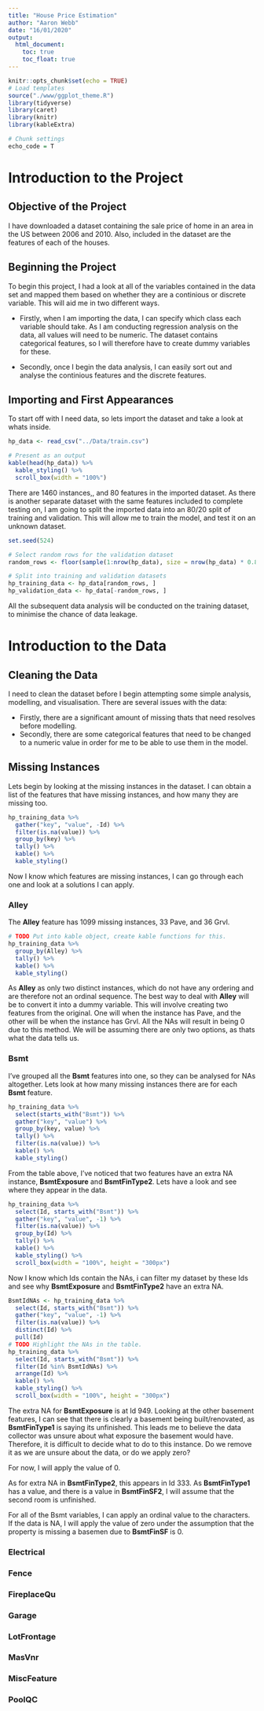 ```yaml
---
title: "House Price Estimation"
author: "Aaron Webb"
date: "16/01/2020"
output: 
  html_document:
    toc: true
    toc_float: true
---
```


```r
knitr::opts_chunk$set(echo = TRUE)
# Load templates
source("./www/ggplot_theme.R")
library(tidyverse)
library(caret)
library(knitr)
library(kableExtra)

# Chunk settings
echo_code = T
```

# Introduction to the Project
## Objective of the Project

I have downloaded a dataset containing the sale price of home in an area in the US between 2006 and 2010.
Also, included in the dataset are the features of each of the houses.

## Beginning the Project
To begin this project, I had a look at all of the variables contained in the data set
and mapped them based on whether they are a continious or discrete variable. 
This will aid me in two different ways.

* Firstly, when I am importing the data, I can specify which class each variable should take.
  As I am conducting regression analysis on the data, all values will need to be numeric. The dataset 
  contains categorical features, so I will therefore have to create dummy variables for these.

* Secondly, once I begin the data analysis, I can easily sort out and analyse the continious features 
  and the discrete features.

## Importing and First Appearances
To start off with I need data, so lets import the dataset and take a look at whats inside. 

```r
hp_data <- read_csv("../Data/train.csv")

# Present as an output
kable(head(hp_data)) %>%
  kable_styling() %>%
  scroll_box(width = "100%")
```

There are 1460 instances,, and 80 features in the imported dataset.
As there is another separate dataset with the same features included to complete testing on, 
I am going to split the imported data into an 80/20 split of training and validation. 
This will allow me to train the model, and test it on an unknown dataset. 

```r
set.seed(524)

# Select random rows for the validation dataset
random_rows <- floor(sample(1:nrow(hp_data), size = nrow(hp_data) * 0.8))

# Split into training and validation datasets
hp_training_data <- hp_data[random_rows, ]
hp_validation_data <- hp_data[-random_rows, ]
```

All the subsequent data analysis will be conducted on the training dataset, to minimise the chance of data leakage.

# Introduction to the Data
## Cleaning the Data

I need to clean the dataset before I begin attempting some simple analysis, modelling, and visualisation.
There are several issues with the data: 

* Firstly, there are a significant amount of missing thats that need resolves before modelling.
* Secondly, there are some categorical features that need to be changed to a numeric value in order for me to be able to use them in the model.



## Missing Instances {.tabset}
Lets begin by looking at the missing instances in the dataset.
I can obtain a list of the features that have missing instances, and how many they are missing too.

```r
hp_training_data %>%
  gather("key", "value", -Id) %>%
  filter(is.na(value)) %>%
  group_by(key) %>% 
  tally() %>%
  kable() %>%
  kable_styling()
```

Now I know which features are missing instances, I can go through each one and look at a solutions I can apply.

### Alley
The **Alley** feature has 1099 missing instances, 33 Pave, and 36 Grvl.

```r
# TODO Put into kable object, create kable functions for this.
hp_training_data %>%
  group_by(Alley) %>%
  tally() %>%
  kable() %>%
  kable_styling()
```

As **Alley** as only two distinct instances, which do not have any ordering and are therefore not an ordinal sequence. 
The best way to deal with **Alley** will be to convert it into a dummy variable. 
This will involve creating two features from the original.
One will when the instance has Pave, and the other will be when the instance has Grvl. 
All the NAs will result in being 0 due to this method. We will be assuming there are only two options, as thats what the data tells us.

### Bsmt

I've grouped all the **Bsmt** features into one, so they can be analysed for NAs altogether.
Lets look at how many missing instances there are for each **Bsmt** feature.

```r
hp_training_data %>%
  select(starts_with("Bsmt")) %>%
  gather("key", "value") %>%
  group_by(key, value) %>%
  tally() %>%
  filter(is.na(value)) %>%
  kable() %>%
  kable_styling()
```


From the table above, I've noticed that two features have an extra NA instance, 
**BsmtExposure** and **BsmtFinType2**. Lets have a look and see where they appear in the data.

```r
hp_training_data %>%
  select(Id, starts_with("Bsmt")) %>%
  gather("key", "value", -1) %>%
  filter(is.na(value)) %>%
  group_by(Id) %>%
  tally() %>%
  kable() %>%
  kable_styling() %>%
  scroll_box(width = "100%", height = "300px")
```

Now I know which Ids contain the NAs, i can filter my dataset by these Ids and see why 
**BsmtExposure** and **BsmtFinType2** have an extra NA.

```r
BsmtIdNAs <- hp_training_data %>%
  select(Id, starts_with("Bsmt")) %>%
  gather("key", "value", -1) %>%
  filter(is.na(value)) %>%
  distinct(Id) %>%
  pull(Id)
# TODO Highlight the NAs in the table.
hp_training_data %>%
  select(Id, starts_with("Bsmt")) %>%
  filter(Id %in% BsmtIdNAs) %>%
  arrange(Id) %>%
  kable() %>%
  kable_styling() %>%
  scroll_box(width = "100%", height = "300px")
```

The extra NA for **BsmtExposure** is at Id 949. Looking at the other basement features, 
I can see that there is clearly a basement being built/renovated, as **BsmtFinType1** is saying its unfinished.
This leads me to believe the data collector was unsure about what exposure the basement would have. 
Therefore, it is difficult to decide what to do to this instance. 
Do we remove it as we are unsure about the data, or do we apply zero?

For now, I will apply the value of 0.

As for extra NA in **BsmtFinType2**, this appears in Id 333. As **BsmtFinType1** has a value, 
and there is a value in **BsmtFinSF2**, I will assume that the second room is unfinished.

For all of the Bsmt variables, I can apply an ordinal value to the characters. 
If the data is NA, I will apply the value of zero under the assumption that the property is missing a basemen due to **BsmtFinSF** is 0.

### Electrical

### Fence

### FireplaceQu

### Garage

### LotFrontage

### MasVnr

### MiscFeature

### PoolQC



